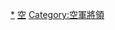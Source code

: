 {{Commonscat|Generals of the Republic of Korea Air Force}}
[[Category:韓國空軍軍官|*]]
[[Category:韓國將軍|空]]
[[Category:空軍將領|Category:空軍將領]]